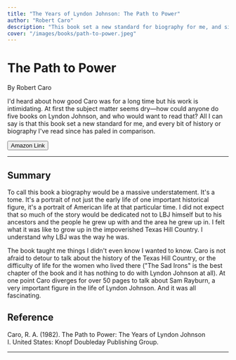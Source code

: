 ```yaml
---
title: "The Years of Lyndon Johnson: The Path to Power"
author: "Robert Caro"
description: "This book set a new standard for biography for me, and since reading it little else compares."
cover: "/images/books/path-to-power.jpeg"
---
```


# The Path to Power

By Robert Caro

<p className="large">
  I'd heard about how good Caro was for a long time but his work is
  intimidating. At first the subject matter seems dry—how could anyone do five
  books on Lyndon Johnson, and who would want to read that? All I can say is
  that this book set a new standard for me, and every bit of history or
  biography I've read since has paled in comparison.
</p>

<Button href="https://www.amazon.com/Path-Power-Years-Lyndon-Johnson/dp/0679729453">
  <Icon icon="external" className="w-5 mr-2" />
  Amazon Link
</Button>

---

## Summary

To call this book a biography would be a massive understatement. It's a tome. It's a portrait of not just the early life of one important historical figure, it's a portrait of American life at that particular time. I did not expect that so much of the story would be dedicated not to LBJ himself but to his ancestors and the people he grew up with and the area he grew up in. I felt what it was like to grow up in the impoverished Texas Hill Country. I understand why LBJ was the way he was.

The book taught me things I didn't even know I wanted to know. Caro is not afraid to detour to talk about the history of the Texas Hill Country, or the difficulty of life for the women who lived there ("The Sad Irons" is the best chapter of the book and it has nothing to do with Lyndon Johnson at all). At one point Caro diverges for over 50 pages to talk about Sam Rayburn, a very important figure in the life of Lyndon Johnson. And it was all fascinating.

<HrSection />

## Reference

Caro, R. A. (1982). The Path to Power: The Years of Lyndon Johnson I. United States: Knopf Doubleday Publishing Group.

---
